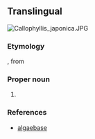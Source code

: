 ==Translingual==
[[File:Callophyllis japonica.JPG|thumb]]
{{wikipedia|Gigartinales}}
{{wikispecies|Gigartinales}}

===Etymology===
{{der|mul|NL.|-}}, from {{der|mul|la|caulis||stalk, stem}} {{suffix|mul||acanthus}}

===Proper noun===
{{taxoninfl|i=1|g=m}}

# {{taxon|genus|family|{{taxlink|Caulacanthaceae|family|ver=190513}}|certain [[red alga]]e}}

===References===
* [http://www.algaebase.org/search/genus/detail/?genus_id=33244 algaebase]